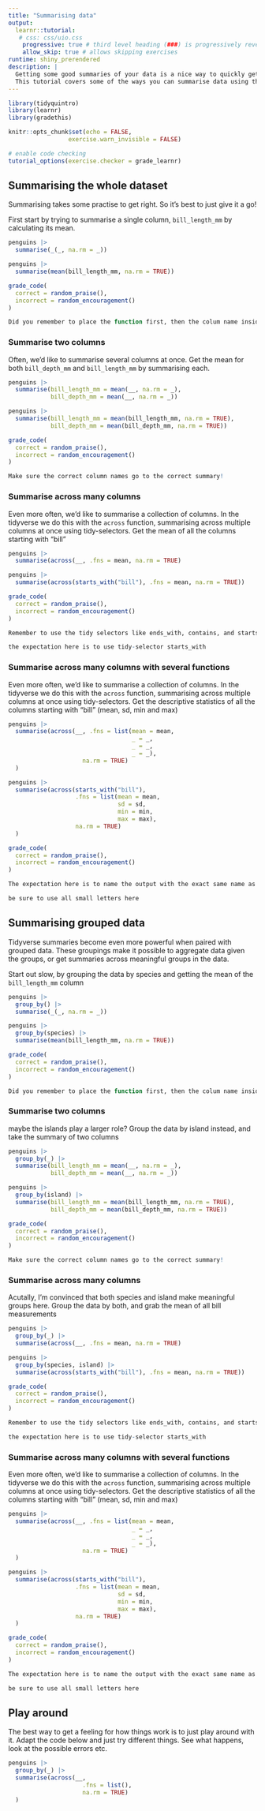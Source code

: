 ```yaml
---
title: "Summarising data"
output: 
  learnr::tutorial:
   # css: css/uio.css
    progressive: true # third level heading (###) is progressively revealed
    allow_skip: true # allows skipping exercises
runtime: shiny_prerendered
description: |
  Getting some good summaries of your data is a nice way to quickly get an iadea of what you are working with.
  This tutorial covers some of the ways you can summarise data using the tidyverse.
---
```


```r

library(tidyquintro)
library(learnr)
library(gradethis)

knitr::opts_chunk$set(echo = FALSE,
                 exercise.warn_invisible = FALSE)

# enable code checking
tutorial_options(exercise.checker = grade_learnr)
```


## Summarising the whole dataset

Summarising takes some practise to get right.
So it's best to just give it a go!

First start by trying to summarise a single column, `bill_length_mm` by calculating its mean.

```r
penguins |> 
  summarise(_(_, na.rm = _))
```

```r
penguins |> 
  summarise(mean(bill_length_mm, na.rm = TRUE))
```

```r
grade_code(
  correct = random_praise(),
  incorrect = random_encouragement()
)
```

```r
Did you remember to place the function first, then the colum name inside the function?
```

### Summarise two columns

Often, we'd like to summarise several columns at once.
Get the mean for both `bill_depth_mm` and `bill_length_mm` by summarising each.


```r
penguins |> 
  summarise(bill_length_mm = mean(__, na.rm = _),
            bill_depth_mm = mean(__, na.rm = _))
```

```r
penguins |> 
  summarise(bill_length_mm = mean(bill_length_mm, na.rm = TRUE),
            bill_depth_mm = mean(bill_depth_mm, na.rm = TRUE))
```

```r
grade_code(
  correct = random_praise(),
  incorrect = random_encouragement()
)
```

```r
Make sure the correct column names go to the correct summary!
```

### Summarise across many columns

Even more often, we'd like to summarise a collection of columns.
In the tidyverse we do this with the `across` function, summarising across multiple columns at once using tidy-selectors.
Get the mean of all the columns starting with "bill"

```r
penguins |> 
  summarise(across(__, .fns = mean, na.rm = TRUE)
```

```r
penguins |> 
  summarise(across(starts_with("bill"), .fns = mean, na.rm = TRUE))
```

```r
grade_code(
  correct = random_praise(),
  incorrect = random_encouragement()
)
```

```r
Remember to use the tidy selectors like ends_with, contains, and starts_with
```

```r
the expectation here is to use tidy-selector starts_with
```

### Summarise across many columns with several functions

Even more often, we'd like to summarise a collection of columns.
In the tidyverse we do this with the `across` function, summarising across multiple columns at once using tidy-selectors.
Get the descriptive statistics of all the columns starting with "bill" (mean, sd, min and max)

```r
penguins |> 
  summarise(across(__, .fns = list(mean = mean,
                                   _ = _,
                                   _ = _,
                                   _ = _), 
                     na.rm = TRUE)
  )
```

```r
penguins |> 
  summarise(across(starts_with("bill"), 
                   .fns = list(mean = mean,
                               sd = sd,
                               min = min,
                               max = max), 
                   na.rm = TRUE)
  )
```

```r
grade_code(
  correct = random_praise(),
  incorrect = random_encouragement()
)
```

```r
The expectation here is to name the output with the exact same name as the function
```

```r
be sure to use all small letters here
```


## Summarising grouped data

Tidyverse summaries become even more powerful when paired with grouped data.
These groupings make it possible to aggregate data given the groups, or get summaries across meaningful groups in the data.

Start out slow, by grouping the data by species and getting the mean of the `bill_length_mm` column

```r
penguins |> 
  group_by() |> 
  summarise(_(_, na.rm = _))
```

```r
penguins |> 
  group_by(species) |> 
  summarise(mean(bill_length_mm, na.rm = TRUE))
```

```r
grade_code(
  correct = random_praise(),
  incorrect = random_encouragement()
)
```

```r
Did you remember to place the function first, then the colum name inside the function?
```

### Summarise two columns

maybe the islands play a larger role? 
Group the data by island instead, and take the summary of two columns


```r
penguins |> 
  group_by(_) |> 
  summarise(bill_length_mm = mean(__, na.rm = _),
            bill_depth_mm = mean(__, na.rm = _))
```

```r
penguins |> 
  group_by(island) |> 
  summarise(bill_length_mm = mean(bill_length_mm, na.rm = TRUE),
            bill_depth_mm = mean(bill_depth_mm, na.rm = TRUE))
```

```r
grade_code(
  correct = random_praise(),
  incorrect = random_encouragement()
)
```

```r
Make sure the correct column names go to the correct summary!
```

### Summarise across many columns

Acutally, I'm convinced that both species and island make meaningful groups here.
Group the data by both, and grab the mean of all bill measurements

```r
penguins |> 
  group_by(_) |> 
  summarise(across(__, .fns = mean, na.rm = TRUE)
```

```r
penguins |> 
  group_by(species, island) |> 
  summarise(across(starts_with("bill"), .fns = mean, na.rm = TRUE))
```

```r
grade_code(
  correct = random_praise(),
  incorrect = random_encouragement()
)
```

```r
Remember to use the tidy selectors like ends_with, contains, and starts_with
```

```r
the expectation here is to use tidy-selector starts_with
```

### Summarise across many columns with several functions

Even more often, we'd like to summarise a collection of columns.
In the tidyverse we do this with the `across` function, summarising across multiple columns at once using tidy-selectors.
Get the descriptive statistics of all the columns starting with "bill" (mean, sd, min and max)

```r
penguins |> 
  summarise(across(__, .fns = list(mean = mean,
                                   _ = _,
                                   _ = _,
                                   _ = _), 
                     na.rm = TRUE)
  )
```

```r
penguins |> 
  summarise(across(starts_with("bill"), 
                   .fns = list(mean = mean,
                               sd = sd,
                               min = min,
                               max = max), 
                   na.rm = TRUE)
  )
```

```r
grade_code(
  correct = random_praise(),
  incorrect = random_encouragement()
)
```

```r
The expectation here is to name the output with the exact same name as the function
```

```r
be sure to use all small letters here
```

## Play around 

The best way to get a feeling for how things work is to just play around with it.
Adapt the code below and just try different things. 
See what happens, look at the possible errors etc.

```r
penguins |> 
  group_by(_) |> 
  summarise(across(__, 
                     .fns = list(), 
                     na.rm = TRUE)
  )
```

<!-- ## Quiz -->

<!-- ```{r quiz} -->
<!-- quiz( -->
<!--   question("What functions can you use to subset a data set by rows?", -->
<!--     answer("dplyr's `filter()`", correct = TRUE), -->
<!--     answer("dplyr's `select()`"), -->
<!--     answer("`subset()`", correct = TRUE),
    allow_retry = TRUE -->
<!--   ), -->
<!--   question("What functions can you use to subset a data set by columns", -->
<!--     answer("dplyr's `filter()`"), -->
<!--     answer("dplyr's `select()`", correct = TRUE), -->
<!--     answer("`subset()`", correct = TRUE),
    allow_retry = TRUE -->
<!--   ), -->
<!--   question("If you want to select all columns in data 'df' that contains the string 'something', you can do that by", -->
<!--     answer("`df[grepl('something', names(df))]`", correct = TRUE), -->
<!--     answer("`select(df, starts_with('something')`"), -->
<!--     answer("`df[,'something']`"), -->
<!--     answer("`select(df, contains('something')`", correct = TRUE),
    allow_retry = TRUE -->
<!--   ), -->
<!--     question("If you want to subset rows so that you only have those below 18 years of age, you can do that by", -->
<!--     answer("`df$age < 18`"), -->
<!--     answer("`filter(df, age < 18)`", correct = TRUE), -->
<!--     answer("`df[df$age < 18,]`", correct = TRUE), -->
<!--     answer("`filter(df, age <= 18)`"),
    allow_retry = TRUE -->
<!--   )
<!-- ) -->
<!-- ``` -->
